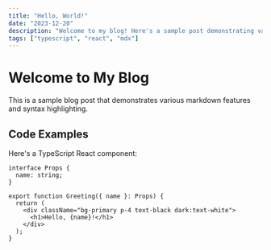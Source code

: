 ```yaml
---
title: "Hello, World!"
date: "2023-12-20"
description: "Welcome to my blog! Here's a sample post demonstrating various markdown and code formatting features."
tags: ["typescript", "react", "mdx"]
---
```


# Welcome to My Blog

This is a sample blog post that demonstrates various markdown features and syntax highlighting.

## Code Examples

Here's a TypeScript React component:

```tsx
interface Props {
  name: string;
}

export function Greeting({ name }: Props) {
  return (
    <div className="bg-primary p-4 text-black dark:text-white">
      <h1>Hello, {name}!</h1>
    </div>
  );
}
```
